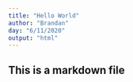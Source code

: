 ```yaml
---
title: "Hello World"
author: "Brandan"
day: "6/11/2020"
output: "html"
---
```


## This is a markdown file